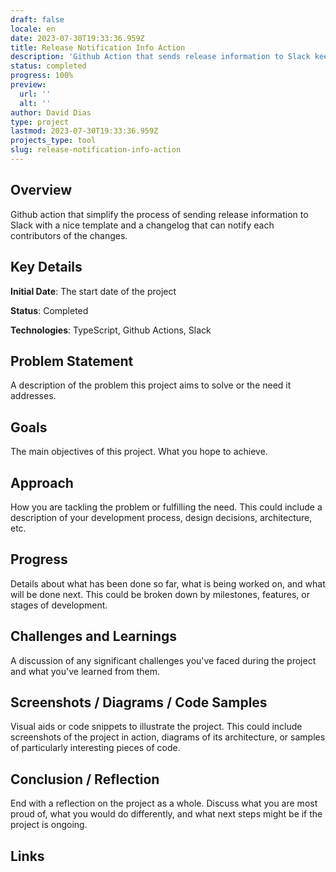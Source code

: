 ```yaml
---
draft: false
locale: en
date: 2023-07-30T19:33:36.959Z
title: Release Notification Info Action
description: 'Github Action that sends release information to Slack keeping your team up-to-date with the latest releases.'
status: completed
progress: 100%
preview:
  url: ''
  alt: ''
author: David Dias
type: project
lastmod: 2023-07-30T19:33:36.959Z
projects_type: tool
slug: release-notification-info-action
---
```


## Overview

Github action that simplify the process of sending release information to Slack with a nice template and a changelog that can notify each contributors of the changes.

## Key Details

**Initial Date**: The start date of the project

**Status**: Completed

**Technologies**: TypeScript, Github Actions, Slack

## Problem Statement

A description of the problem this project aims to solve or the need it addresses.

## Goals

The main objectives of this project. What you hope to achieve.

## Approach

How you are tackling the problem or fulfilling the need. This could include a description of your development process, design decisions, architecture, etc.

## Progress

Details about what has been done so far, what is being worked on, and what will be done next. This could be broken down by milestones, features, or stages of development.

## Challenges and Learnings

A discussion of any significant challenges you've faced during the project and what you've learned from them.

## Screenshots / Diagrams / Code Samples

Visual aids or code snippets to illustrate the project. This could include screenshots of the project in action, diagrams of its architecture, or samples of particularly interesting pieces of code.

## Conclusion / Reflection

End with a reflection on the project as a whole. Discuss what you are most proud of, what you would do differently, and what next steps might be if the project is ongoing.

## Links
